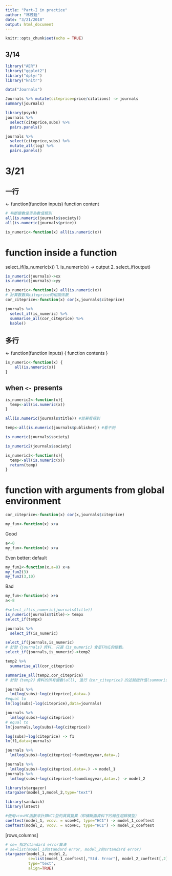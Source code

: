 ```yaml
---
title: "Part-I in practice"
author: "林茂廷"
date: "3/21/2018"
output: html_document
---
```


```r
knitr::opts_chunk$set(echo = TRUE)
```

## 3/14

```r
library("AER")
library("ggplot2")
library("dplyr")
library("knitr")

data("Journals")

Journals %>% mutate(citeprice=price/citations) -> journals
summary(journals)

library(psych)
journals %>% 
  select(citeprice,subs) %>%
  pairs.panels()

journals %>% 
  select(citeprice,subs) %>%
  mutate_all(log) %>%
  pairs.panels()
```

# 3/21

## 一行
<function name> <- function(function inputs) function content

```r
# 判斷變數是否為數值類別
all(is.numeric(journals$society))
all(is.numeric(journals$price))

is_numeric<-function(x) all(is.numeric(x))
```

# function inside a function
select_if(is_numeric(x))
1. is_numeric(x) -> output
2. select_if(output)

```r
is_numeric(journals)->xx
is.numeric(journals)->yy
```

```r
is_numeric<-function(x) all(is.numeric(x))
# 計算數數與citeprice的相關係數
cor_citeprice<-function(x) cor(x,journals$citeprice)

journals %>%  
  select_if(is_numeric) %>%
  summarise_all(cor_citeprice) %>%
  kable()
```


## 多行
<function name> <- function(function inputs) {
 function contents
} 

```r
is_numeric<-function(x) {
    all(is.numeric(x))
}
```

## when `<-` presents
```r
is_numeric2<-function(x){
  temp<-all(is.numeric(x))
}
```

```r
all(is.numeric(journals$title)) #營幕看得到

temp<-all(is.numeric(journals$publisher)) #看不到
```


```r
is_numeric(journals$society)
```

```r
is_numeric2(journals$society)
```

```r
is_numeric3<-function(x){
  temp<-all(is.numeric(x))
  return(temp)
}
```

# function with arguments from global environment
```r
cor_citeprice<-function(x) cor(x,journals$citeprice)
```

```r
my_fun<-function(x) x+a
```

Good
```r
a<-8
my_fun<-function(x) x+a
```

Even better: default
```r
my_fun2<-function(x,a=8) x+a
my_fun2(3)
my_fun2(3,10)
```

Bad
```r
my_fun<-function(x) x+a
a<-8
```

```r
#select_if(is_numeric(journals$title))
is_numeric(journals$title)-> tempx
select_if(tempx)
```

```r
journals %>%  
  select_if(is_numeric) 
```

```r
select_if(journals,is_numeric)
# 針對《journals》資料, 只選《is_numeric》會是TRUE的變數。
select_if(journals,is_numeric)->temp2
```


```r
temp2 %>%
  summarise_all(cor_citeprice) 

summarise_all(temp2,cor_citeprice)
# 針對《temp2》資料的所有變數(all), 進行《cor_citeprice》的述敍統計值(summarise)計算。
```

```r
journals %>% 
  lm(log(subs)~log(citeprice),data=.)
#equal to
lm(log(subs)~log(citeprice),data=journals)

journals %>%
  lm(log(subs)~log(citeprice))
# equal to 
lm(journals,log(subs)~log(citeprice))
```

```r
log(subs)~log(citeprice) -> f1
lm(f1,data=journals)
```

```r
journals %>%
  lm(log(subs)~log(citeprice)+foundingyear,data=.)
```

```r
journals %>% 
  lm(log(subs)~log(citeprice),data=.) -> model_1
journals %>%
  lm(log(subs)~log(citeprice)+foundingyear,data=.) -> model_2
```

```r
library(stargazer)
stargazer(model_1,model_2,type="text")
```


```r
library(sandwich)
library(lmtest)

#使用vcovHC函數來計算HC1型的異質變異（即橫斷面資料下的線性迴歸模型）
coeftest(model_1, vcov. = vcovHC, type="HC1") -> model_1_coeftest
coeftest(model_2, vcov. = vcovHC, type="HC1") -> model_2_coeftest
```

[rows,columns]

```r
# se= 指定standard error算法
# se=list(model_1的standard error, model_2的srtandard error)
stargazer(model_1, model_2, 
          se=list(model_1_coeftest[,"Std. Error"], model_2_coeftest[,2]),
          type="text",
          align=TRUE)
```

